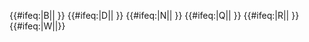 {{#ifeq:{{{exclude}}}|B||{{NYCS time 2|B|icon=weekdaysonly|text=僅平日停站|time={{{time|}}}}} {{NYCS br|time={{{time|}}}}}}} {{#ifeq:{{{exclude}}}|D||{{NYCS time 2|D|icon=nightsonly|text=僅深夜停站|time={{{time|}}}}} {{NYCS br|time={{{time|}}}}}}} {{#ifeq:{{{exclude}}}|N||{{NYCS time 2|N|icon=nightsonly|text=僅深夜停站|time={{{time|}}}}} {{NYCS br|time={{{time|}}}}}}} {{#ifeq:{{{exclude}}}|Q||{{NYCS time 2|Q|icon=alltimes|text=任何時候停站|time={{{time|}}}}} {{NYCS br|time={{{time|}}}}}}} {{#ifeq:{{{exclude}}}|R||{{NYCS time 2|R|icon=alltimes|text=任何時候停站|time={{{time|}}}}} {{NYCS br|time={{{time|}}}}}}} {{#ifeq:{{{exclude}}}|W||{{NYCS time 2|W|icon=rushonly|text=僅繁忙時段停站|time={{{time|}}}}}}}